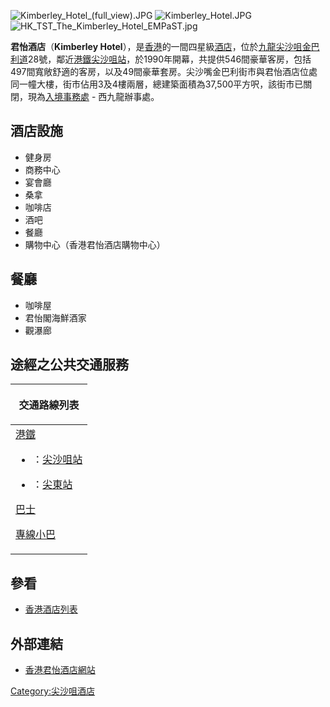 {{Otheruses|subject=[[香港|香港]][[九龍|九龍]][[尖沙咀|尖沙咀]]的君怡酒店|君怡酒店 (澳門)|other=[[澳門|澳門]][[氹仔|氹仔]]的一間同名酒店}}
[[File:Kimberley_Hotel_(full_view).JPG|thumb]]
[[File:Kimberley_Hotel.JPG|thumb]]
[[File:HK_TST_The_Kimberley_Hotel_EMPaST.jpg|thumb]]

'''君怡酒店'''（'''Kimberley Hotel'''），是[[香港|香港]]的一間四星級[[酒店|酒店]]，位於[[九龍|九龍]][[尖沙咀|尖沙咀]][[金巴利道|金巴利道]]28號，鄰近[[港鐵|港鐵]][[尖沙咀站|尖沙咀站]]，於1990年開幕，共提供546間豪華客房，包括497間寬敞舒適的客房，以及49間豪華套房。尖沙嘴金巴利街市與君怡酒店位處同一幢大樓，街市佔用3及4樓兩層，總建築面積為37,500平方呎，該街市已關閉，現為[[入境事務處|入境事務處]] - 西九龍辦事處。

==酒店設施==
* 健身房
* 商務中心
* 宴會廳
* 桑拿
* 咖啡店
* 酒吧
* 餐廳
* 購物中心（香港君怡酒店購物中心）

==餐廳==
* 咖啡屋
* 君怡閣海鮮酒家
* 觀瀑廊

==途經之公共交通服務==
{| class="mw-collapsible mw-collapsed wikitable" style="background:white; margin: 0 auto; width: auto;" 
! 交通路線列表
|-
|
;[[港鐵|港鐵]]
*{{港鐵路線標誌|TWL}}：[[尖沙咀站|尖沙咀站]]
*{{港鐵路線標誌|TML}}：[[尖東站|尖東站]]
;[[香港巴士|巴士]]
{{九龍新界巴士簡單列表|1|1A|2|3X|6|7|8|9|13X|14X|26|26X|35A|35X|36X|41A|81C|87D|98D|98P|203C|208|215X|230X|234P|234X|237A|242X|252B|259B|259C|260B|260X|261B|268B|269B|270A|270S|271|271B|271P|271S|271X|280X|281B|281X|287D|296D|N41X|N213|N216|N241|N271|N281|N283|N287}}{{過海隧道巴士簡單列表|110|973}}{{大嶼山巴士簡單列表|A21|E21X|N21|N21A|NA20}}
;[[香港小巴|專線小巴]]
{{九龍專線小巴簡單列表|3|6|6C|6X|8|77M|78}}
|}

==參看==
* [[香港酒店列表|香港酒店列表]]

==外部連結==
*[http://www.kimberley.hk/ 香港君怡酒店網站]{{Wayback|url=http://www.kimberley.hk/ |date=20160523062819 }}

[[Category:尖沙咀酒店|Category:尖沙咀酒店]]